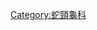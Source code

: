 {{Commons category|Mesoclemmys}}
{{Wikispecies|Mesoclemmys}}
{{Classification bar|动物|脊索動物門|爬行動物|龟鳖目|側頸龜亞目|蛇頸龜科|蛇頸龜亞科|中龜屬}}
{{Category more|中龜屬}}

[[Category:蛇頸龜科|Category:蛇頸龜科]]